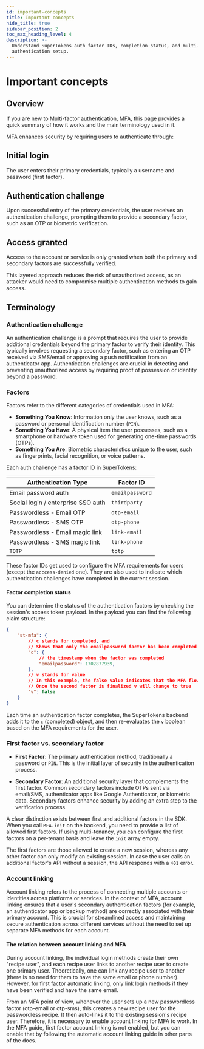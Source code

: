 ```yaml
---
id: important-concepts
title: Important concepts
hide_title: true
sidebar_position: 2
toc_max_heading_level: 4
description: >-
  Understand SuperTokens auth factor IDs, completion status, and multi-factor
  authentication setup.
---
```



# Important concepts

## Overview

If you are new to Multi-factor authentication, MFA, this page provides a quick summary of how it works and the main terminology used in it.

MFA enhances security by requiring users to authenticate through:

<Steps>

## **Initial login**

  The user enters their primary credentials, typically a username and password (first factor).
  
## **Authentication challenge**

Upon successful entry of the primary credentials, the user receives an authentication challenge, prompting them to provide a secondary factor, such as an OTP or biometric verification.

## **Access granted** 

Access to the account or service is only granted when both the primary and secondary factors are successfully verified.

</Steps>

This layered approach reduces the risk of unauthorized access, as an attacker would need to compromise multiple authentication methods to gain access.

## Terminology

### Authentication challenge

An authentication challenge is a prompt that requires the user to provide additional credentials beyond the primary factor to verify their identity.
This typically involves requesting a secondary factor, such as entering an OTP received via SMS/email or approving a push notification from an authenticator app.
Authentication challenges are crucial in detecting and preventing unauthorized access by requiring proof of possession or identity beyond a password.

### Factors

Factors refer to the different categories of credentials used in MFA:
- **Something You Know**: Information only the user knows, such as a password or personal identification number (`PIN`).
- **Something You Have**: A physical item the user possesses, such as a smartphone or hardware token used for generating one-time passwords (OTPs).
- **Something You Are**: Biometric characteristics unique to the user, such as fingerprints, facial recognition, or voice patterns.

Each auth challenge has a factor ID in SuperTokens:

| Authentication Type | Factor ID |
|-------------------|-----------|
| Email password auth | `emailpassword` |
| Social login / enterprise SSO auth | `thirdparty` |
| Passwordless - Email OTP | `otp-email` |
| Passwordless - SMS OTP | `otp-phone` |
| Passwordless - Email magic link | `link-email` |
| Passwordless - SMS magic link | `link-phone` |
| `TOTP` | `totp` |

These factor IDs get used to configure the MFA requirements for users (except the `acccess-denied` one). 
They are also used to indicate which authentication challenges have completed in the current session.

#### Factor completion status 

You can determine the status of the authentication factors by checking the session's access token payload.
In the payload you can find the following claim structure: 

```json
{
    "st-mfa": {
        // c stands for completed, and 
        // Shows that only the emailpassword factor has been completed
        "c": {
            // the timestamp when the factor was completed
            "emailpassword": 1702877939,
        },
        // v stands for value
        // In this example, the false value indicates that the MFA flow is not completed  
        // Once the second factor is finalized v will change to true  
        "v": false
    }
}
```

Each time an authentication factor completes, the SuperTokens backend adds it to the `c` (completed) object, and then re-evaluates the `v` boolean based on the MFA requirements for the user.

### First factor vs. secondary factor

- **First Factor**: The primary authentication method, traditionally a password or `PIN`.
This is the initial layer of security in the authentication process.
  
- **Secondary Factor**: An additional security layer that complements the first factor.
Common secondary factors include OTPs sent via email/SMS, authenticator apps like Google Authenticator, or biometric data.
Secondary factors enhance security by adding an extra step to the verification process.

A clear distinction exists between first and additional factors in the SDK.
When you call `MFA.init` on the backend, you need to provide a list of allowed first factors. If using multi-tenancy, you can configure the first factors on a per-tenant basis and leave the `init` array empty.

The first factors are those allowed to create a new session, whereas any other factor can only modify an existing session.
In case the user calls an additional factor's API without a session, the API responds with a `401` error.




### Account linking

Account linking refers to the process of connecting multiple accounts or identities across platforms or services.
In the context of MFA, account linking ensures that a user's secondary authentication factors (for example, an authenticator app or backup method) are correctly associated with their primary account.
This is crucial for streamlined access and maintaining secure authentication across different services without the need to set up separate MFA methods for each account.


#### The relation between account linking and MFA

During account linking, the individual login methods create their own "recipe user", and each recipe user links to another recipe user to create one primary user.
Theoretically, one can link any recipe user to another (there is no need for them to have the same email or phone number).
However, for first factor automatic linking, only link login methods if they have been verified and have the same email.

From an MFA point of view, whenever the user sets up a new passwordless factor (otp-email or otp-sms), this creates a new recipe user for the passwordless recipe. It then auto-links it to the existing session's recipe user.
Therefore, it is necessary to enable account linking for MFA to work.
In the MFA guide, first factor account linking is not enabled, but you can enable that by following the automatic account linking guide in other parts of the docs.

